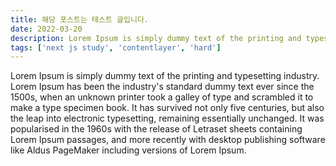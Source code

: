 ```yaml
---
title: 해당 포스트는 테스트 글입니다.
date: 2022-03-20
description: Lorem Ipsum is simply dummy text of the printing and typesetting industry.
tags: ['next js study', 'contentlayer', 'hard']
---
```


Lorem Ipsum is simply dummy text of the printing and typesetting industry.
Lorem Ipsum has been the industry's standard dummy text ever since the 1500s,
when an unknown printer took a galley of type and scrambled it to make a type specimen book.
It has survived not only five centuries, but also the leap into electronic typesetting, remaining
essentially unchanged. It was popularised in the 1960s with the release of Letraset sheets
containing Lorem Ipsum passages, and more recently with desktop publishing software like
Aldus PageMaker including versions of Lorem Ipsum.
